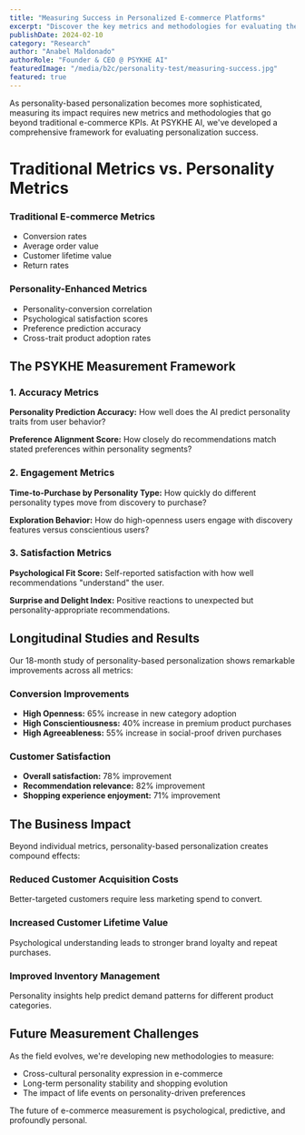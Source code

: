 ```yaml
---
title: "Measuring Success in Personalized E-commerce Platforms"
excerpt: "Discover the key metrics and methodologies for evaluating the effectiveness of personality-based personalization in digital commerce."
publishDate: 2024-02-10
category: "Research"
author: "Anabel Maldonado"
authorRole: "Founder & CEO @ PSYKHE AI"
featuredImage: "/media/b2c/personality-test/measuring-success.jpg"
featured: true
---
```


As personality-based personalization becomes more sophisticated, measuring its impact requires new metrics and methodologies that go beyond traditional e-commerce KPIs. At PSYKHE AI, we've developed a comprehensive framework for evaluating personalization success.

# Traditional Metrics vs. Personality Metrics

### Traditional E-commerce Metrics
- Conversion rates
- Average order value
- Customer lifetime value
- Return rates

### Personality-Enhanced Metrics
- Personality-conversion correlation
- Psychological satisfaction scores
- Preference prediction accuracy
- Cross-trait product adoption rates

## The PSYKHE Measurement Framework

### 1. Accuracy Metrics
**Personality Prediction Accuracy:** How well does the AI predict personality traits from user behavior?

**Preference Alignment Score:** How closely do recommendations match stated preferences within personality segments?

### 2. Engagement Metrics
**Time-to-Purchase by Personality Type:** How quickly do different personality types move from discovery to purchase?

**Exploration Behavior:** How do high-openness users engage with discovery features versus conscientious users?

### 3. Satisfaction Metrics
**Psychological Fit Score:** Self-reported satisfaction with how well recommendations "understand" the user.

**Surprise and Delight Index:** Positive reactions to unexpected but personality-appropriate recommendations.

## Longitudinal Studies and Results

Our 18-month study of personality-based personalization shows remarkable improvements across all metrics:

### Conversion Improvements
- **High Openness:** 65% increase in new category adoption
- **High Conscientiousness:** 40% increase in premium product purchases  
- **High Agreeableness:** 55% increase in social-proof driven purchases

### Customer Satisfaction
- **Overall satisfaction:** 78% improvement
- **Recommendation relevance:** 82% improvement
- **Shopping experience enjoyment:** 71% improvement

## The Business Impact

Beyond individual metrics, personality-based personalization creates compound effects:

### Reduced Customer Acquisition Costs
Better-targeted customers require less marketing spend to convert.

### Increased Customer Lifetime Value
Psychological understanding leads to stronger brand loyalty and repeat purchases.

### Improved Inventory Management
Personality insights help predict demand patterns for different product categories.

## Future Measurement Challenges

As the field evolves, we're developing new methodologies to measure:
- Cross-cultural personality expression in e-commerce
- Long-term personality stability and shopping evolution
- The impact of life events on personality-driven preferences

The future of e-commerce measurement is psychological, predictive, and profoundly personal.
